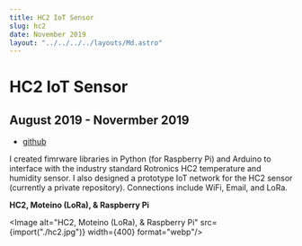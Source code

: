 ```yaml
---
title: HC2 IoT Sensor
slug: hc2
date: November 2019
layout: "../../../../layouts/Md.astro"
---
```



# HC2 IoT Sensor

## August 2019 - Novermber 2019

- [github](https://github.com/ec965/HC2_arduino_python)

I created fimrware libraries in Python (for Raspberry Pi) and Arduino to
interface with the industry standard Rotronics HC2 temperature and humidity
sensor. I also designed a prototype IoT network for the HC2 sensor (currently a
private repository). Connections include WiFi, Email, and LoRa.

**HC2, Moteino (LoRa), & Raspberry Pi**

<Image alt="HC2, Moteino (LoRa), & Raspberry Pi" src={import("./hc2.jpg")} width={400} format="webp"/>
